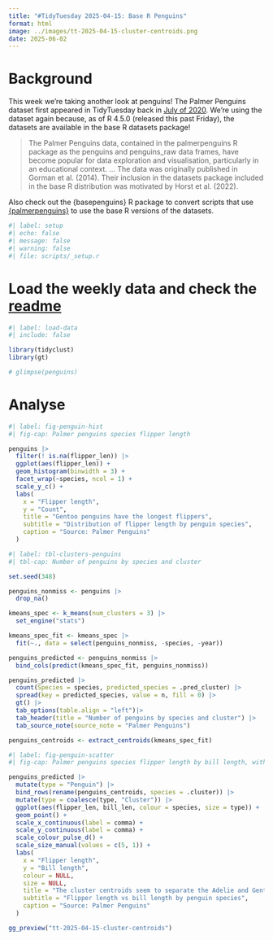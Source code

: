 ```yaml
---
title: "#TidyTuesday 2025-04-15: Base R Penguins"
format: html
image: ../images/tt-2025-04-15-cluster-centroids.png
date: 2025-06-02
---
```


# Background

This week we're taking another look at penguins! The Palmer Penguins dataset first appeared in TidyTuesday back in [July of 2020](https://github.com/rfordatascience/tidytuesday/blob/main/data/2020/2020-07-28/readme.md). We're using the dataset again because, as of R 4.5.0 (released this past Friday), the datasets are available in the base R datasets package!

> The Palmer Penguins data, contained in the palmerpenguins R package as the penguins and penguins_raw data frames, have become popular for data exploration and visualisation, particularly in an educational context. ... The data was originally published in Gorman et al. (2014). Their inclusion in the datasets package included in the base R distribution was motivated by Horst et al. (2022).

Also check out the {basepenguins} R package to convert scripts that use [{palmerpenguins}](https://ellakaye.github.io/basepenguins/) to use the base R versions of the datasets.

```r
#| label: setup
#| echo: false
#| message: false
#| warning: false
#| file: scripts/_setup.r

```

# Load the weekly data and check the [readme](https://github.com/rfordatascience/tidytuesday/tree/main/data/2025/2025-04-15)

```r
#| label: load-data
#| include: false

library(tidyclust)
library(gt)

# glimpse(penguins)

```

# Analyse


```r
#| label: fig-penguin-hist
#| fig-cap: Palmer penguins species flipper length

penguins |> 
  filter(! is.na(flipper_len)) |> 
  ggplot(aes(flipper_len)) +
  geom_histogram(binwidth = 3) +
  facet_wrap(~species, ncol = 1) +
  scale_y_c() +
  labs(
    x = "Flipper length",
    y = "Count",
    title = "Gentoo penguins have the longest flippers",
    subtitle = "Distribution of flipper length by penguin species",
    caption = "Source: Palmer Penguins"
  )

```

```r
#| label: tbl-clusters-penguins
#| tbl-cap: Number of penguins by species and cluster

set.seed(348)

penguins_nonmiss <- penguins |> 
  drop_na()

kmeans_spec <- k_means(num_clusters = 3) |> 
  set_engine("stats")

kmeans_spec_fit <- kmeans_spec |> 
  fit(~., data = select(penguins_nonmiss, -species, -year))

penguins_predicted <- penguins_nonmiss |> 
  bind_cols(predict(kmeans_spec_fit, penguins_nonmiss))

penguins_predicted |> 
  count(Species = species, predicted_species = .pred_cluster) |> 
  spread(key = predicted_species, value = n, fill = 0) |> 
  gt() |> 
  tab_options(table.align = "left")|> 
  tab_header(title = "Number of penguins by species and cluster") |> 
  tab_source_note(source_note = "Palmer Penguins")

penguins_centroids <- extract_centroids(kmeans_spec_fit)

```


```r
#| label: fig-penguin-scatter
#| fig-cap: Palmer penguins species flipper length by bill length, with cluster centroids

penguins_predicted |> 
  mutate(type = "Penguin") |> 
  bind_rows(rename(penguins_centroids, species = .cluster)) |> 
  mutate(type = coalesce(type, "Cluster")) |> 
  ggplot(aes(flipper_len, bill_len, colour = species, size = type)) +
  geom_point() +
  scale_x_continuous(label = comma) +
  scale_y_continuous(label = comma) +
  scale_colour_pulse_d() +
  scale_size_manual(values = c(5, 1)) +
  labs(
    x = "Flipper length",
    y = "Bill length",
    colour = NULL,
    size = NULL,
    title = "The cluster centroids seem to separate the Adelie and Gentoo well",
    subtitle = "Flipper length vs bill length by penguin species",
    caption = "Source: Palmer Penguins"
  )

gg_preview("tt-2025-04-15-cluster-centroids")

```
